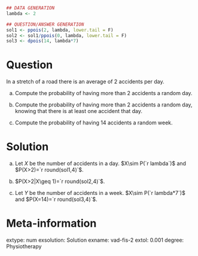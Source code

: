 
```r
## DATA GENERATION
lambda <- 2

## QUESTION/ANSWER GENERATION
sol1 <- ppois(2, lambda, lower.tail = F)
sol2 <- sol1/ppois(0, lambda, lower.tail = F)
sol3 <- dpois(14, lambda*7)
```

Question
========
In a stretch of a road there is an average of 2 accidents per day.

a. Compute the probability of having more than 2 accidents a random day.

a. Compute the probability of having more than 2 accidents a random day, knowing that there is at least one accident that day.

a. Compute the probability of having 14 accidents a random week.

Solution
========

a. Let $X$ be the number of accidents in a day.
$X\sim P(`r lambda`)$ and $P(X>2)=`r round(sol1,4)`$.

a. $P(X>2|X\geq 1)=`r round(sol2,4)`$.

a. Let $Y$ be the number of accidents in a week.
$X\sim P(`r lambda*7`)$ and $P(X=14)=`r round(sol3,4)`$.

Meta-information 
================
extype: num
exsolution: Solution
exname: vad-fis-2
extol: 0.001
degree: Physiotherapy
 
